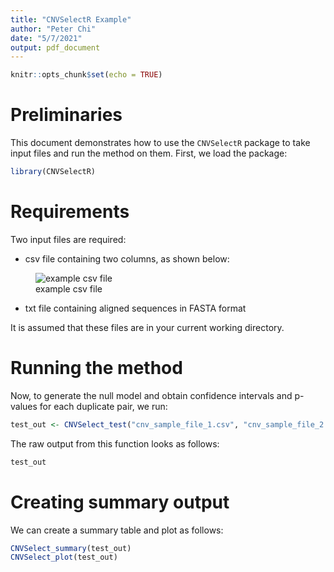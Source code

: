 ```yaml
---
title: "CNVSelectR Example"
author: "Peter Chi"
date: "5/7/2021"
output: pdf_document
---
```


```r
knitr::opts_chunk$set(echo = TRUE)
```

# Preliminaries
This document demonstrates how to use the `CNVSelectR` package to take input files and run the method on them. First, we load the package:
```r
library(CNVSelectR)
```


# Requirements
Two input files are required:

  * csv file containing two columns, as shown below:
  
  ![example csv file](csv.png)
  
  * txt file containing aligned sequences in FASTA format

It is assumed that these files are in your current working directory.

# Running the method
Now, to generate the null model and obtain confidence intervals and p-values for each duplicate pair, we run:

```r
test_out <- CNVSelect_test("cnv_sample_file_1.csv", "cnv_sample_file_2.txt")
```

The raw output from this function looks as follows:
```r
test_out
```

# Creating summary output
We can create a summary table and plot as follows:

```r
CNVSelect_summary(test_out)
CNVSelect_plot(test_out)
```

